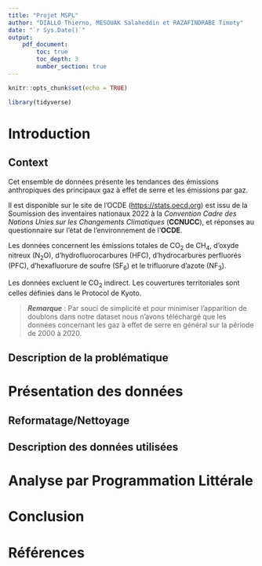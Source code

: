 ```yaml
---
title: "Projet MSPL"
author: "DIALLO Thierno, MESOUAK Salaheddin et RAZAFINDRABE Timoty"
date: "`r Sys.Date()`"
output: 
    pdf_document:
        toc: true
        toc_depth: 3
        number_section: true
---
```


<!-- Setup -->
```r
knitr::opts_chunk$set(echo = TRUE)
```

<!-- Imports -->
```r
library(tidyverse)
```

\newpage

# Introduction

## Context

Cet ensemble de données présente les tendances des émissions anthropiques des principaux gaz à effet de serre et les émissions par gaz.

Il est disponible sur le site de l'OCDE ([https://stats.oecd.org](https://stats.oecd.org/?lang=fr#)) est issu de la Soumission des inventaires nationaux 2022 à la *Convention Cadre des Nations Unies sur les Changements Climatiques* (**CCNUCC**), et réponses au questionnaire sur l'état de l'environnement de l'**OCDE**.

Les données concernent les émissions totales de CO~2~ de CH~4~, d'oxyde nitreux (N~2~O), d'hydrofluorocarbures (HFC), d'hydrocarbures perfluorés (PFC), d'hexafluorure de soufre (SF~6~) et le trifluorure d'azote (NF~3~).

Les données excluent le CO~2~ indirect. Les couvertures territoriales sont celles définies dans le Protocol de Kyoto.

> ***Remarque*** : Par souci de simplicité et pour minimiser l'apparition de doublons dans notre dataset nous n'avons téléchargé que les données concernant les gaz à effet de serre en général sur la période de 2000 à 2020.

## Description de la problématique

\newpage

# Présentation des données

## Reformatage/Nettoyage

## Description des données utilisées

\newpage

# Analyse par Programmation Littérale

\newpage

# Conclusion

\newpage

# Références
